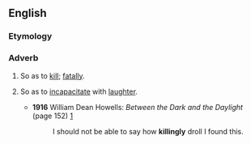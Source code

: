==English==

===Etymology===
{{suffix|en|killing|ly}}

===Adverb===
{{en-adv}}

# So as to [[kill]]; [[fatally]].
# {{lb|en|figuratively}} So as to [[incapacitate]] with [[laughter]].
#* '''1916''' William Dean Howells: ''Between the Dark and the Daylight'' (page 152) [http://www.google.com/books?spell=1&q=%22I+should+not+be+able+to+say+how+killingly+droll+I+found+this%22&btnG=Search+Books]
#*: I should not be able to say how '''killingly''' droll I found this.